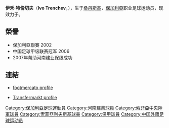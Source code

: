 {{blpunsourced|time=2017-08-20T05:36:19+00:00}}
{{expand|time=2010-06-15T08:26:01+00:00}}
{{Football player infobox |
  playername = 特倫切夫|
  image = |
  fullname = Ivo Trenchev|
  nickname = |
  dateofbirth = {{Birth date and age|1972|4|4|df=y}} |
  cityofbirth = [[桑丹斯基|桑丹斯基]] |
  countryofbirth = [[保加利亞|保加利亞]] |
  height = 1.90 m |
  currentclub  = {{link-en|瑟特維利|Septemvri Simitli}} |
  clubnumber = 16|
  position = [[後衛_(足球)|後衛]] |
  youthyears = |
  youthclubs = |
  years = 1994-97<br/>1997-99<br/>1999-01<br/>2001-02<br/>2002-03<br/>2003<br/>2004<br/>2004-05<br/>2006-07<br/>2007-09 <br> 2009-|
  clubs = {{link-en|比林|FC Pirin Blagoevgrad}}<br/>[[索菲亞斯拉維亞足球俱樂部|索菲亞斯拉維亞]]<br/>[[索菲亞中央陸軍|索菲亞中央陸軍]]<br/>[[索菲亞利夫斯基|索菲亞利夫斯基]]<br/>{{link-en|華納斯巴達|Spartak Varna}}<br/>[[陕西国力|陕西国力]]<br/>[[格羅茲尼艾卡馬特足球會|泰歷克]]<br/>[[索菲亞火車頭足球俱樂部|索菲亞火車頭]]<br/>[[河南建業|河南建業]]<br/>[[梅茲德拉火車頭足球會|梅茲拉火車頭]] <br> {{link-en|瑟特維利|Septemvri Simitli}} |
  caps(goals) = 73 (0)<br/>42 (2)<br/>25 (3)<br/>24 (0)<br/>7 (0)<br/>22 (0)<br/>19 (1)<br/>28 (2)<br/>50 (4)|
  nationalyears = |
  nationalteam = |
  nationalcaps(goals) = |
  pcupdate = |
  ntupdate =  }}

'''伊禾·特倫切夫'''（'''Ivo Trenchev'''，{{bd|1972年|4月4日|catidx=Trenchev, Ivo}}），生于[[桑丹斯基|桑丹斯基]]，[[保加利亞|保加利亞]]职业足球运动员，现效力于{{link-en|瑟特維利|Septemvri Simitli}}。

==榮譽==
* 保加利亞聯賽 2002
* 中国足球甲级联赛冠军 2006
* 2007年帮助河南建业保级成功

==連結==
*{{fr icon}} [http://www.footmercato.net/joueur/Ivo-Trenchev-47408.html footmercato profile]{{Dead link|date=2020年6月 |bot=InternetArchiveBot |fix-attempted=yes }}
*[http://www.transfermarkt.co.uk/en/spieler/24178/trenchev-ivo/profil.html Transfermarkt profile]{{dead link|date=2017年11月 |bot=InternetArchiveBot |fix-attempted=yes }}

{{DEFAULTSORT:Trenchev, Ivo}}
[[Category:保加利亞足球運動員|Category:保加利亞足球運動員]]
[[Category:河南建業球員|Category:河南建業球員]]
[[Category:索菲亞中央陸軍球員|Category:索菲亞中央陸軍球員]]
[[Category:索菲亞利夫斯基球員|Category:索菲亞利夫斯基球員]]
[[Category:保甲球員|Category:保甲球員]]
[[Category:中国外籍足球运动员|Category:中国外籍足球运动员]]
